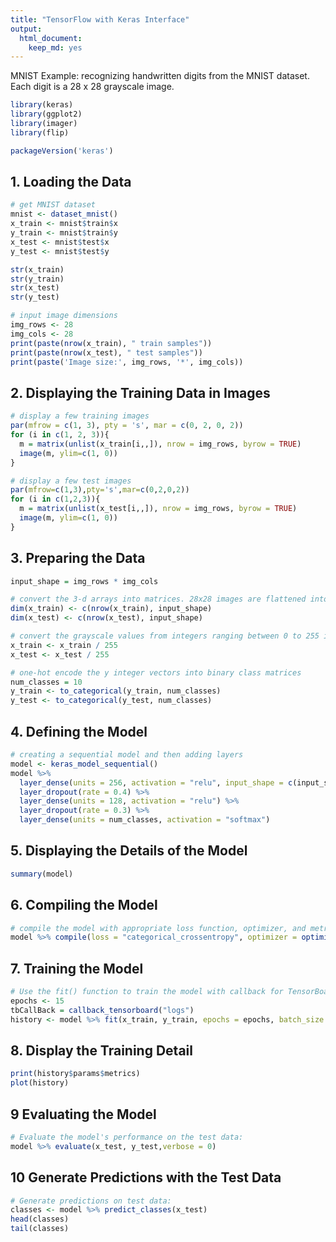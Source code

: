 ```yaml
---
title: "TensorFlow with Keras Interface"
output: 
  html_document: 
    keep_md: yes
---
```


MNIST Example: recognizing handwritten digits from the MNIST dataset. Each digit is a 28 x 28 grayscale image. 

```r
library(keras)
library(ggplot2)
library(imager)
library(flip)

packageVersion('keras')
```

## 1. Loading the Data

```r
# get MNIST dataset
mnist <- dataset_mnist()
x_train <- mnist$train$x
y_train <- mnist$train$y
x_test <- mnist$test$x
y_test <- mnist$test$y

str(x_train)
str(y_train)
str(x_test)
str(y_test)

# input image dimensions
img_rows <- 28
img_cols <- 28
print(paste(nrow(x_train), " train samples"))
print(paste(nrow(x_test), " test samples"))
print(paste('Image size:', img_rows, '*', img_cols))
```

## 2. Displaying the Training Data in Images

```r
# display a few training images
par(mfrow = c(1, 3), pty = 's', mar = c(0, 2, 0, 2))
for (i in c(1, 2, 3)){
  m = matrix(unlist(x_train[i,,]), nrow = img_rows, byrow = TRUE)
  image(m, ylim=c(1, 0))
}

# display a few test images
par(mfrow=c(1,3),pty='s',mar=c(0,2,0,2))
for (i in c(1,2,3)){
  m = matrix(unlist(x_test[i,,]), nrow = img_rows, byrow = TRUE)
  image(m, ylim=c(1, 0))
}
```

## 3. Preparing the Data

```r
input_shape = img_rows * img_cols

# convert the 3-d arrays into matrices. 28x28 images are flattened into length 784 vectors.
dim(x_train) <- c(nrow(x_train), input_shape)
dim(x_test) <- c(nrow(x_test), input_shape)

# convert the grayscale values from integers ranging between 0 to 255 into floating point values ranging between 0 and 1.
x_train <- x_train / 255
x_test <- x_test / 255
```


```r
# one-hot encode the y integer vectors into binary class matrices
num_classes = 10
y_train <- to_categorical(y_train, num_classes)
y_test <- to_categorical(y_test, num_classes)
```

## 4. Defining the Model

```r
# creating a sequential model and then adding layers
model <- keras_model_sequential() 
model %>% 
  layer_dense(units = 256, activation = "relu", input_shape = c(input_shape)) %>% 
  layer_dropout(rate = 0.4) %>% 
  layer_dense(units = 128, activation = "relu") %>%
  layer_dropout(rate = 0.3) %>%
  layer_dense(units = num_classes, activation = "softmax")
```

## 5. Displaying the Details of the Model

```r
summary(model)
```

## 6. Compiling the Model 

```r
# compile the model with appropriate loss function, optimizer, and metrics
model %>% compile(loss = "categorical_crossentropy", optimizer = optimizer_rmsprop(), metrics = c("accuracy"))
```

## 7. Training the Model

```r
# Use the fit() function to train the model with callback for TensorBoard
epochs <- 15
tbCallBack = callback_tensorboard("logs")
history <- model %>% fit(x_train, y_train, epochs = epochs, batch_size = 128, validation_split = 0.2, callbacks = tbCallBack)
```

## 8. Display the Training Detail

```r
print(history$params$metrics)
plot(history)
```

## 9 Evaluating the Model

```r
# Evaluate the model's performance on the test data:
model %>% evaluate(x_test, y_test,verbose = 0)
```

## 10 Generate Predictions with the Test Data

```r
# Generate predictions on test data:
classes <- model %>% predict_classes(x_test)
head(classes)
tail(classes)
```

